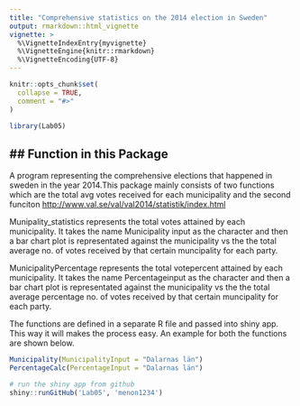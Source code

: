 ```yaml
---
title: "Comprehensive statistics on the 2014 election in Sweden"
output: rmarkdown::html_vignette
vignette: >
  %\VignetteIndexEntry{myvignette}
  %\VignetteEngine{knitr::rmarkdown}
  %\VignetteEncoding{UTF-8}
---
```


```r
knitr::opts_chunk$set(
  collapse = TRUE,
  comment = "#>"
)
```

```r
library(Lab05)
```

## Function in this Package
-------
<p> A program representing the comprehensive elections that happened in sweden in the year 2014.This package mainly consists of two functions which are the total avg votes received for each municipality and the second funciton [http://www.val.se/val/val2014/statistik/index.html](http://www.val.se/val/val2014/statistik/index.html)

<p> Munipality_statistics represents the total votes attained by each municipality. It takes the name Municipality input as the character and then a bar chart plot is representated against the  municipality vs the the total average no. of votes received by that certain muncipality for each party.

<p> MunicipalityPercentage represents the total votepercent attained by each municipality. It takes the name Percentageinput as the character and then a bar chart plot is representated against the  municipality vs the the total average percentage no. of votes received by that certain muncipality for each party.

<p> The functions are defined in a separate R file and passed into shiny app. This way it will makes the process easy. An example for both the functions are shown below.
```r
Municipality(MunicipalityInput = "Dalarnas län")
PercentageCalc(PercentageInput = "Dalarnas län")
```
```r
# run the shiny app from github
shiny::runGitHub('Lab05', 'menon1234')
```

